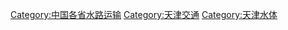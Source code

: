 [[Category:中国各省水路运输|Category:中国各省水路运输]]
[[Category:天津交通|Category:天津交通]]
[[Category:天津水体|Category:天津水体]]